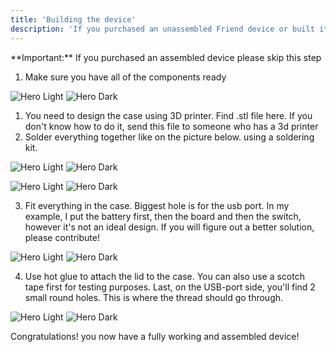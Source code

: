```yaml
---
title: 'Building the device'
description: 'If you purchased an unassembled Friend device or built it yourself using our hardware guide, follow the steps below to flash the firmware:'
---
```


<Info>
  **Important:** If you purchased an assembled device please skip this step
</Info>

1. Make sure you have all of the components ready

<img
  className="block dark:hidden"
  src="/assembly-images/assembly1.jpg"
  alt="Hero Light"
/>
<img
  className="hidden dark:block"
  src="/assembly-images/assembly1.jpg"
  alt="Hero Dark"
/>

1. You need to design the case using 3D printer. Find .stl file here. If you don't know how to do it, send this file to someone who has a 3d printer
2. Solder everything together like on the picture below. using a soldering kit. 

<img
  className="block dark:hidden"
  src="/assembly-images/assembly2.png"
  alt="Hero Light"
/>
<img
  className="hidden dark:block"
  src="/assembly-images/assembly2.png"
  alt="Hero Dark"
/>

<img
  className="block dark:hidden"
  src="/assembly-images/assembly3.jpg"
  alt="Hero Light"
/>
<img
  className="hidden dark:block"
  src="/assembly-images/assembly3.jpg"
  alt="Hero Dark"
/>

3. Fit everything in the case. Biggest hole is for the usb port. In my example, I put the battery first, then the board and then the switch, however it's not an ideal design. If you will figure out a better solution, please contribute!

<img
  className="block dark:hidden"
  src="/assembly-images/assembly4.jpg"
  alt="Hero Light"
/>
<img
  className="hidden dark:block"
  src="/assembly-images/assembly4.jpg"
  alt="Hero Dark"
/>

4. Use hot glue to attach the lid to the case. You can also use a scotch tape first for testing purposes. Last, on the USB-port side, you'll find 2 small round holes. This is where the thread should go through.


<img
  className="block dark:hidden"
  src="/assembly-images/assembly5.jpg"
  alt="Hero Light"
/>
<img
  className="hidden dark:block"
  src="/assembly-images/assembly5.jpg"
  alt="Hero Dark"
/>

Congratulations! you now have a fully working and assembled device!
